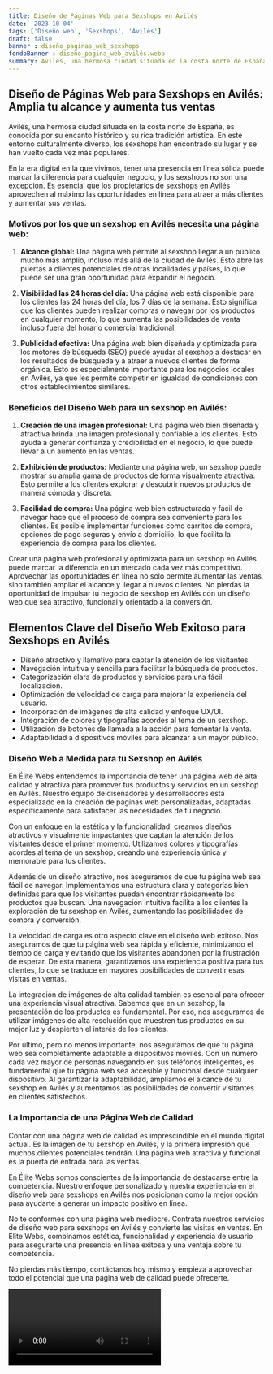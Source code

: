 ```yaml
---
title: Diseño de Páginas Web para Sexshops en Avilés
date: '2023-10-04'
tags: ['Diseño web', 'Sexshops', 'Avilés']
draft: false
banner : diseño_paginas_web_sexshops
fondoBanner : diseño_pagina_web_avilés.webp
summary: Avilés, una hermosa ciudad situada en la costa norte de España, es conocida por su encanto histórico y su rica tradición artística. En este entorno culturalmente diverso, los sexshops han encontrado su lugar y se han vuelto cada vez más populares.
---
```


## Diseño de Páginas Web para Sexshops en Avilés: Amplía tu alcance y aumenta tus ventas

Avilés, una hermosa ciudad situada en la costa norte de España, es conocida por su encanto histórico y su rica tradición artística. En este entorno culturalmente diverso, los sexshops han encontrado su lugar y se han vuelto cada vez más populares.

En la era digital en la que vivimos, tener una presencia en línea sólida puede marcar la diferencia para cualquier negocio, y los sexshops no son una excepción. Es esencial que los propietarios de sexshops en Avilés aprovechen al máximo las oportunidades en línea para atraer a más clientes y aumentar sus ventas.

### Motivos por los que un sexshop en Avilés necesita una página web:

1. **Alcance global:** Una página web permite al sexshop llegar a un público mucho más amplio, incluso más allá de la ciudad de Avilés. Esto abre las puertas a clientes potenciales de otras localidades y países, lo que puede ser una gran oportunidad para expandir el negocio.

2. **Visibilidad las 24 horas del día:** Una página web está disponible para los clientes las 24 horas del día, los 7 días de la semana. Esto significa que los clientes pueden realizar compras o navegar por los productos en cualquier momento, lo que aumenta las posibilidades de venta incluso fuera del horario comercial tradicional.

3. **Publicidad efectiva:** Una página web bien diseñada y optimizada para los motores de búsqueda (SEO) puede ayudar al sexshop a destacar en los resultados de búsqueda y a atraer a nuevos clientes de forma orgánica. Esto es especialmente importante para los negocios locales en Avilés, ya que les permite competir en igualdad de condiciones con otros establecimientos similares.

### Beneficios del Diseño Web para un sexshop en Avilés:

1. **Creación de una imagen profesional:** Una página web bien diseñada y atractiva brinda una imagen profesional y confiable a los clientes. Esto ayuda a generar confianza y credibilidad en el negocio, lo que puede llevar a un aumento en las ventas.

2. **Exhibición de productos:** Mediante una página web, un sexshop puede mostrar su amplia gama de productos de forma visualmente atractiva. Esto permite a los clientes explorar y descubrir nuevos productos de manera cómoda y discreta.

3. **Facilidad de compra:** Una página web bien estructurada y fácil de navegar hace que el proceso de compra sea conveniente para los clientes. Es posible implementar funciones como carritos de compra, opciones de pago seguras y envío a domicilio, lo que facilita la experiencia de compra para los clientes.

Crear una página web profesional y optimizada para un sexshop en Avilés puede marcar la diferencia en un mercado cada vez más competitivo. Aprovechar las oportunidades en línea no solo permite aumentar las ventas, sino también ampliar el alcance y llegar a nuevos clientes. No pierdas la oportunidad de impulsar tu negocio de sexshop en Avilés con un diseño web que sea atractivo, funcional y orientado a la conversión.

<GifSeo />

<Cta />

## Elementos Clave del Diseño Web Exitoso para Sexshops en Avilés

- Diseño atractivo y llamativo para captar la atención de los visitantes.
- Navegación intuitiva y sencilla para facilitar la búsqueda de productos.
- Categorización clara de productos y servicios para una fácil localización.
- Optimización de velocidad de carga para mejorar la experiencia del usuario.
- Incorporación de imágenes de alta calidad y enfoque UX/UI.
- Integración de colores y tipografías acordes al tema de un sexshop.
- Utilización de botones de llamada a la acción para fomentar la venta.
- Adaptabilidad a dispositivos móviles para alcanzar a un mayor público.

### Diseño Web a Medida para tu Sexshop en Avilés

En Élite Webs entendemos la importancia de tener una página web de alta calidad y atractiva para promover tus productos y servicios en un sexshop en Avilés. Nuestro equipo de diseñadores y desarrolladores está especializado en la creación de páginas web personalizadas, adaptadas específicamente para satisfacer las necesidades de tu negocio.

Con un enfoque en la estética y la funcionalidad, creamos diseños atractivos y visualmente impactantes que captan la atención de los visitantes desde el primer momento. Utilizamos colores y tipografías acordes al tema de un sexshop, creando una experiencia única y memorable para tus clientes.

Además de un diseño atractivo, nos aseguramos de que tu página web sea fácil de navegar. Implementamos una estructura clara y categorías bien definidas para que los visitantes puedan encontrar rápidamente los productos que buscan. Una navegación intuitiva facilita a los clientes la exploración de tu sexshop en Avilés, aumentando las posibilidades de compra y conversión.

La velocidad de carga es otro aspecto clave en el diseño web exitoso. Nos aseguramos de que tu página web sea rápida y eficiente, minimizando el tiempo de carga y evitando que los visitantes abandonen por la frustración de esperar. De esta manera, garantizamos una experiencia positiva para tus clientes, lo que se traduce en mayores posibilidades de convertir esas visitas en ventas.

La integración de imágenes de alta calidad también es esencial para ofrecer una experiencia visual atractiva. Sabemos que en un sexshop, la presentación de los productos es fundamental. Por eso, nos aseguramos de utilizar imágenes de alta resolución que muestren tus productos en su mejor luz y despierten el interés de los clientes.

Por último, pero no menos importante, nos aseguramos de que tu página web sea completamente adaptable a dispositivos móviles. Con un número cada vez mayor de personas navegando en sus teléfonos inteligentes, es fundamental que tu página web sea accesible y funcional desde cualquier dispositivo. Al garantizar la adaptabilidad, ampliamos el alcance de tu sexshop en Avilés y aumentamos las posibilidades de convertir visitantes en clientes satisfechos.

### La Importancia de una Página Web de Calidad

Contar con una página web de calidad es imprescindible en el mundo digital actual. Es la imagen de tu sexshop en Avilés, y la primera impresión que muchos clientes potenciales tendrán. Una página web atractiva y funcional es la puerta de entrada para las ventas.

En Élite Webs somos conscientes de la importancia de destacarse entre la competencia. Nuestro enfoque personalizado y nuestra experiencia en el diseño web para sexshops en Avilés nos posicionan como la mejor opción para ayudarte a generar un impacto positivo en línea.

No te conformes con una página web mediocre. Contrata nuestros servicios de diseño web para sexshops en Avilés y convierte las visitas en ventas. En Élite Webs, combinamos estética, funcionalidad y experiencia de usuario para asegurarte una presencia en línea exitosa y una ventaja sobre tu competencia.

No pierdas más tiempo, contáctanos hoy mismo y empieza a aprovechar todo el potencial que una página web de calidad puede ofrecerte.

<Video />

<CtaBot job='Sexshops' city='Avilés'/>

<Gmaps query='Avilés+españa+maps' />